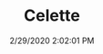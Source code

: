 ---
width: 2000
height: 1333
title: Celette
description: A Celette Porsche bench.
date: 2/29/2020 2:02:01 PM
cameraMake: Sony
cameraModel: ILCE-7M3
lens: ZEISS Batis 1.8/85
settingsfStop: f/2.5
settingsISO: ISO 8000
settingsShutter: 1/500
settingsFocalLength: 85 mm
---